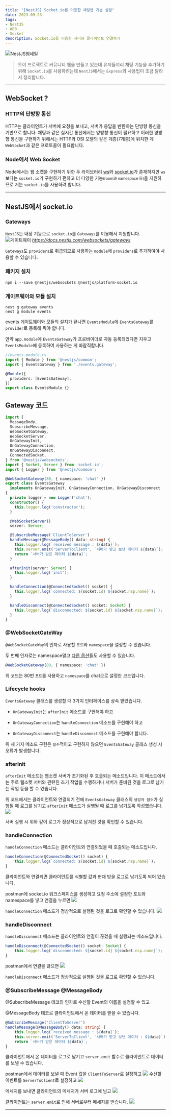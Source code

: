 ```yaml
---
title: "[NestJS] Socket.io를 이용한 채팅앱 기본 설정"
date: 2023-09-23
tags: 
- NestJS
- WEB
- Socket
description: Socket.io를 이용한 서버와 클라이언트 연결하기
---
```


![NestJS썸네일](/images/thumbnails/nestjs.png)

> 토이 프로젝트로 커뮤니티 웹을 만들고 있는데 유저들끼리 채팅 기능을 추가하기 위해 `Socket.io`를 사용하려는데
`NestJS`에서는 `Express`와 사용법이 조금 달라서 정리합니다.
***
## WebSocket ?

### HTTP의 단방향 통신
HTTP는 클라이언트가 서버에 요청을 보내고, 서버가 응답을 반환하는 단방향 통신을 기반으로 합니다.
채팅과 같은 실시간 통신에서는 양방향 통신이 필요하고 이러한 양방향 통신을 구현하기 위해서는 
HTTP와 OSI 모델의 같은 계층(7계층)에 위치한 계 `WebSocket`과 같은
프로토콜이 필요합니다.


### Node에서 Web Socket
Node에서는 웹 소켓을 구현하기 위한 두 라이브러리 [ws](https://www.npmjs.com/package/ws)와 [socket.io](https://socket.io/)가 존재하지만 `ws`보다는
`socket.io`가 구현하기 편하고 더 다양한 기능<small>(room과 namespace 등)</small>을 지원하므로 
저는 `socket.io`를 사용하려 합니다.
***
## NestJS에서 socket.io
### Gateways
`NestJS`는 내장 기능으로 `socket.io`를 `Gateways`를 이용해서 지원합니다.
![게이트웨이](/images/post-08/Gateways_1.png)
<cite>https://docs.nestjs.com/websockets/gateways</cite>

`Gateways`도 `providers`로 취급되므로 사용하는 `module`에 `providers`로 추가하여야 사용할 수 있습니다.
### 패키지 설치
```
npm i --save @nestjs/websockets @nestjs/platform-socket.io
```

### 게이트웨이와 모듈 설치
```
nest g gateway events
nest g module events
```

events 게이트웨이와 모듈의 설치가 끝나면 `EventsModule`에 `EventsGateway`를 `provider`로 등록해 줘야 합니다.

만약 `app.module`에 `EventsGateway`가 프로바이더로 자동 등록되었다면 지우고 `EventsModule`에 등록하여 사용하는 게 바람직합니다.

```ts
//events.module.ts
import { Module } from '@nestjs/common';
import { EventsGateway } from './events.gateway';

@Module({
  providers: [EventsGateway],
})
export class EventsModule {}
```

## Gateway 코드
```ts
import {
  MessageBody,
  SubscribeMessage,
  WebSocketGateway,
  WebSocketServer,
  OnGatewayInit,
  OnGatewayConnection,
  OnGatewayDisconnect,
  ConnectedSocket,
} from '@nestjs/websockets';
import { Socket, Server } from 'socket.io';
import { Logger } from '@nestjs/common';

@WebSocketGateway(80, { namespace: 'chat' })
export class EventsGateway
  implements OnGatewayInit, OnGatewayConnection, OnGatewayDisconnect
{
  private logger = new Logger('chat');
  constructor() {
    this.logger.log('constructor');
  }

  @WebSocketServer()
  server: Server;

  @SubscribeMessage('ClientToServer')
  handleMessage(@MessageBody() data: string) {
    this.logger.log(`received message : ${data}`);
    this.server.emit('ServerToClient', `서버가 받고 보낸 데이터 ${data}`);
    return `서버가 받은 데이터 ${data}`;
  }

  afterInit(server: Server) {
    this.logger.log('init');
  }

  handleConnection(@ConnectedSocket() socket) {
    this.logger.log(`connected: ${socket.id} ${socket.nsp.name}`);
  }

  handleDisconnect(@ConnectedSocket() socket: Socket) {
    this.logger.log(`disconnected: ${socket.id} ${socket.nsp.name}`);
  }
}
```
### @WebSocketGateWay

`@WebSocketGateWay`의 인자로 사용할 `포트`와 `namespace`을 설정할 수 있습니다.

두 번째 인자로는 namespace말고 [다른 옵션](https://socket.io/docs/v4/server-options/)들도 사용할 수 있습니다.

```ts
@WebSocketGateway(80, { namespace: 'chat' })
```
위 코드는 80번 `포트`를 사용하고 `namespace`를 chat으로 설정한 코드입니다.


### Lifecycle hooks

`EventsGateway` 클래스를 생성할 때 3가지 인터페이스를 상속 받았습니다.

- `OnGatewayInit`는 `afterInit` 메소드를 구현해야 하고

- `OnGatewayConnection`는 `handleConnection` 메소드를 구현해야 하고

- `OnGatewayDisconnect`는 `handleDisconnect` 메소드를 구현해야 합니다.

위 세 가지 메소드 구현은 `필수`적이고 구현하지 않으면 `EventsGateway` 클래스 생성 시 오류가 발생합니다.

### afterInit

`afterInit` 메소드는 웹소켓 서버가 초기화된 후 호출되는 메소드입니다.
이 메소드에서는 주로 웹소켓 서버와 관련된 초기 작업을 수행하거나 서버가 준비된 것을 로그로 남기는 작업 등을 할 수 있습니다.

위 코드에서는 클라이언트와 연결되기 전에 `EventsGateway` 클래스의 `생성자 함수`가 실행될 때 로그를 남기고
`afterInit` 메소드가 실행될 때 로그를 남기도록 작성했습니다.
![](/images/post-08/9.23.image1.png)

서버 실행 시 위와 같이 로그가 정상적으로 남겨진 것을 확인할 수 있습니다.

### handleConnection

`handleConnection` 메소드는 클라이언트와 연결되었을 때 호출되는 메소드입니다.

```ts
handleConnection(@ConnectedSocket() socket) {
    this.logger.log(`connected: ${socket.id} ${socket.nsp.name}`);
}
```
클라이언트와 연결되면 클라이언트를 식별할 값과 현재 방을 로그로 남기도록 되어 있습니다.

postman에 socket.io 워크스페이스를 생성하고 요청 주소에 설정한 포트와 namespace를 넣고 연결을 누르면
![](/images/post-08/9.23.image2.png)

`handleConnection` 메소드가 정상적으로 실행된 것을 로그로 확인할 수 있습니다.
![](/images/post-08/9.23.image3.png)

### handleDisconnect
`handleDisconnect` 메소드는 클라이언트와 연결이 끊겼을 때 실행되는 메소드입니다.
```ts
handleDisconnect(@ConnectedSocket() socket: Socket) {
    this.logger.log(`disconnected: ${socket.id} ${socket.nsp.name}`);
}
```

postman에서 연결을 끊으면
![](/images/post-08/9.23.image4.png)

`handleDisconnect` 메소드가 정상적으로 실행된 것을 로그로 확인할 수 있습니다.

### @SubscribeMessage @MessageBody

@SubscribeMessage 데코의 인자로 수신할 Event의 이름을 설정할 수 있고

@MessageBody 데코로 클라이언트에서 온 데이터를 받을 수 있습니다.

```ts
@SubscribeMessage('ClientToServer')
handleMessage(@MessageBody() data: string) {
    this.logger.log(`received message : ${data}`);
    this.server.emit('ServerToClient', `서버가 받고 보낸 데이터 : ${data}`);
    return `서버가 받은 데이터 ${data}`;
}
```

클라이언트에서 온 데이터를 로그로 남기고 `server.emit` 함수로 클라이언트로 데이터를 보낼 수 있습니다.

postman에서 데이터를 보낼 때 Event 값을 `ClientToServer`로 설정하고
![](/images/post-08/9.23.image5.png)
수신할 이벤트를 `ServerToClient`로 설정하고
![](/images/post-08/9.23.image6.png)

메세지를 보내면 클라이언트의 메세지가 서버 로그에 남고
![](/images/post-08/9.23.image7.png)

클라이언트는 `server.emit`로 인해 서버로부터 메세지를 받습니다.
![](/images/post-08/9.23.image8.png)

***